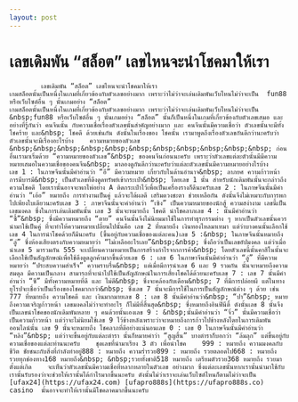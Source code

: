 ```yaml
---
layout: post
---
```



# เลขเดิมพัน “สล็อต” เลขไหนจะนำโชคมาให้เรา
  			เลขเดิมพัน “สล็อต” เลขไหนจะนำโชคมาให้เรา  							  					เกมสล็อตนั้นเป็นหนึ่งในเกมที่เกี่ยวข้องกับตัวเลขอย่างมาก เพราะว่าไม่ว่าจะเล่นเดิมพันเว็บไหนไม่ว่าจะเป็น  fun88 หรือเว็บไซต์อื่น ๆ นั้นเกมอย่าง “สล็อต” 				  			  			  					  									    				  				  					  						 เกมสล็อตนั้นเป็นหนึ่งในเกมที่เกี่ยวข้องกับตัวเลขอย่างมาก เพราะว่าไม่ว่าจะเล่นเดิมพันเว็บไหนไม่ว่าจะเป็น &nbsp;fun88 หรือเว็บไซต์อื่น ๆ นั้นเกมอย่าง “สล็อต” นั้นก็เป็นหนึ่งในเกมที่เกี่ยวข้องกับตัวเลขเสมอ และ อย่างที่รู้กันว่า คนจีนนั้น กับความเชื่อเรื่องตัวเลขนั้นสำคัญอย่างมาก และ คนจีนนั้นมีความเชื่อว่า ตัวเลขนั้นจะมีทั้งโชคร้าย และ&nbsp; โชคดี ด้วยเช่นกัน ดังนั้นในเรื่องของ โชคนั้น เรามาพูดถึงเรื่องตัวเลขกันดีกว่านะครับว่าตัวเลขนั้นจะมีเรื่องอะไรบ้าง    ความหมายของตัวเลข    &nbsp;&nbsp;&nbsp;&nbsp;&nbsp;&nbsp;&nbsp;&nbsp;&nbsp;&nbsp;&nbsp; ก่อนอื่นเรามาเริ่มด้วย “ความหมายของตัวเลข”&nbsp; ของคนจีนก่อนนะครับ เพราะว่าตัวเลขแต่ละตัวนั้นมีมีความหมายเสมอในความเชื่อของคนจีน&nbsp; มาลองดูกันดีกว่านะครับว่าแต่ละตัวเลขนั้นมีความหมายอย่างไรบ้าง    เลข 1 : ในภาษจีนนั้นมีคำอ่านว่า “อี” มีความหมาย เกี่ยวกับในด้านอำนาจ&nbsp; ลาภยศ ความก้าวหน้า การมีบารมี&nbsp; เป็นตัวเลขที่ดึงดูดทรัพย์เข้ากระเป๋า&nbsp; โดยเลข 1 นั้น สำหรับนักเดิมพันนั้นจะกล่าวถึงความโชคดี โดยเรานั้นอาจจะพกไพ่อย่าง A ติดกระเป๋าไว้เพื่อเป็นเครื่องรางก็ดีนะครับเลข 2 : ในภาษจีนนั้นมีคำอ่านว่า “เอ้อ” หมายถึง การทำงานเป็นคู่ แล้วจะได้ผลดี เสริมดวงชะตา ช่วยเหลือกัน ดังนั้นจึงไม่เหมาะกับการพกไปเพียงใบเดียวนะครับเลข 3 : ภาษาจีนนั้นจะคำอ่านว่า “เซิง” เป็นความหมายของนักสู้ ความสง่างาม เลขนี้เป็นเลขมงคล ซึ่งในการเล่นเดิมพันนั้น เลข 3 นั้นจะหมายถึง โชคดี นำโชคลาภเลข 4 : นั้นมีคำอ่านว่า “ซื้”&nbsp; ซึ่งมีความหมายถึง “ตาย” คนจีนนั้นจึงไม่นิยมมาใช้ในการทำธุรกรรมต่าง ๆ หากเป็นตัวเลขนั้นควรนำมาใช้เป็นคู่ ที่จะทำให้ความหมายเปลี่ยนไปนั้นคือ เลข 2 ที่หมายถึง เงินทองไหลมาเทมา แต่ว่าบางคนนั้นเลือกใช้เลข 4 ในการนำโชคด้วยก็มีนะครับ (ขึ้นอยู่กับความเชื่อของแต่ละคน)เลข 5 :&nbsp; ในภาษจีนนั้นหมายถึง “ลู่” ซึ่งห้องเสียงตรงกับความหมายว่า “ไม่เหลืออะไรเลย”&nbsp;&nbsp; ซึ่งถือว่าเป็นเลขอัปมงคล แต่ว่าเมื่อนำเลข 5 มารวมกัน 555 จะเปลี่ยนความหมายเป็นการสร้างกำไรจากการค้า&nbsp; โดยตัวเลขนี้นั้นคาสิโนนั้นจะเลือกใช้เป็นสัญลักษณ์เพื่อใช้ดึงดูดลูกค้ามากขึ้นด้วยเลข 6 : เลข 6 ในภาษาจีนนั้นมีคำอ่านว่า “ลู่” ที่มีความหมายว่า “ประสบความสำเร็จ” ความราบรื่น&nbsp; แต่เมื่อมีการนำเลข 6 และ 9 รวมกัน นั้นจะหมายถึงความสมดุล มีความเป็นกลาง สามารถที่จะนำไปใช้เป็นสัญลักษณ์ในการเสี่ยงโชคได้ด้วยนะครับเลข 7 : เลข 7 นั้นมีคำอ่านว่า “ซี” มีทั้งความหมายที่ดี และ ไม่ดี&nbsp; ซึ่งจะคล้องกับเดือน&nbsp; 7 ที่มีการปล่อยผี แต่ในทางยุโรปจะเชื่อว่าเป็นเรื่องของโชคมากกว่า&nbsp; ซึ่งเลข 7 นั้นจะมีการใช้ในการเป็นสัญลักษณ์ต่าง ๆ ด้วย เช่น 777 ที่หมายถึง ความโชคดี และ เงินมากมายเลข 8 : เลข 8 นั้นมีคำอ่านว่า&nbsp; “ปา”&nbsp; หมายถึงความเจริญก้าวหน้า เลขมงคลไม่ว่าจะทำอะไร ก็ไม่มีที่สิ้นสุด&nbsp; ซึ่งหมายถึงอินฟินีติ้ ดังนั้นเลข 8 นั้นจึงเป็นเลขนำโชคของนักเดิมพันหลาย ๆ คนด้วยนั้นเองเลข 9 : &nbsp;นั้นมีคำอ่านว่า “จิ่ว” นั้นมีความเชื่อว่า เป็นความก้าวหน้า แต่ว่าจะไม่นิยมใช้เลข 9 ไว้ข้างหลังเพราะว่าจะหมายถึงการก้าวไปข้างหลังโดยในการเดิมพันออนไลน์นั้น เลข 9 นั้นจะหมายถึง โชคลาภที่ดีอย่างแน่นอนเลข 0 : เลข 0 ในภาษจีนนั้นมีคำอ่านว่า “หลิง”&nbsp; แต่ว่าจะขึ้นอยู่กับแต่ละตำรา นั้นก็หมายคำว่า “สูญสิ้น” บางตำราก็บอกว่า “ล้มลุก” แต่ขึ้นอยู่กับความเชื่อของแต่ละท่านนะครับ    ชุดเลขที่นำมาเรียง 3 ตัว เพื่อนำโชค    999 : หมายถึง ความมงคลกับชีวิต ชัยชนะกับสิ่งที่กำลังทำอยู่888 : หมายถึง ความร่ำรวย899 : หมายถึง รวยตลอดไป668 : หมายถึง รวยทุกช่องทาง168 หมายถึง&nbsp; &nbsp;รวยทั้งชาติ518 หมายถึง เตรียมตัวรวย368 หมายถึง รวยมาตั้งแต่เกิด    จะเห็นว่าตัวเลขนั้นมีความเชื่อที่หลากหลายในตัวเลข อย่างมาก ซึ่งแต่ละเลขนั้นหากเรานั้นนำมาใช้กับเรานั้นรับรองว่าจะช่วยให้เรานั้นได้กำไรมากขึ้นนะครับ ดังนั้นไม่ว่าเราจะเล่นเว็บไซต์ไหนก็ตามไม่ว่าจะเป็น [ufax24](https://ufax24.com) [ufapro888s](https://ufapro888s.co) casino  นั้นอาจจะทำให้เรานั้นมีโชคลาคมากขึ้นนะครับ 					  				    								  				